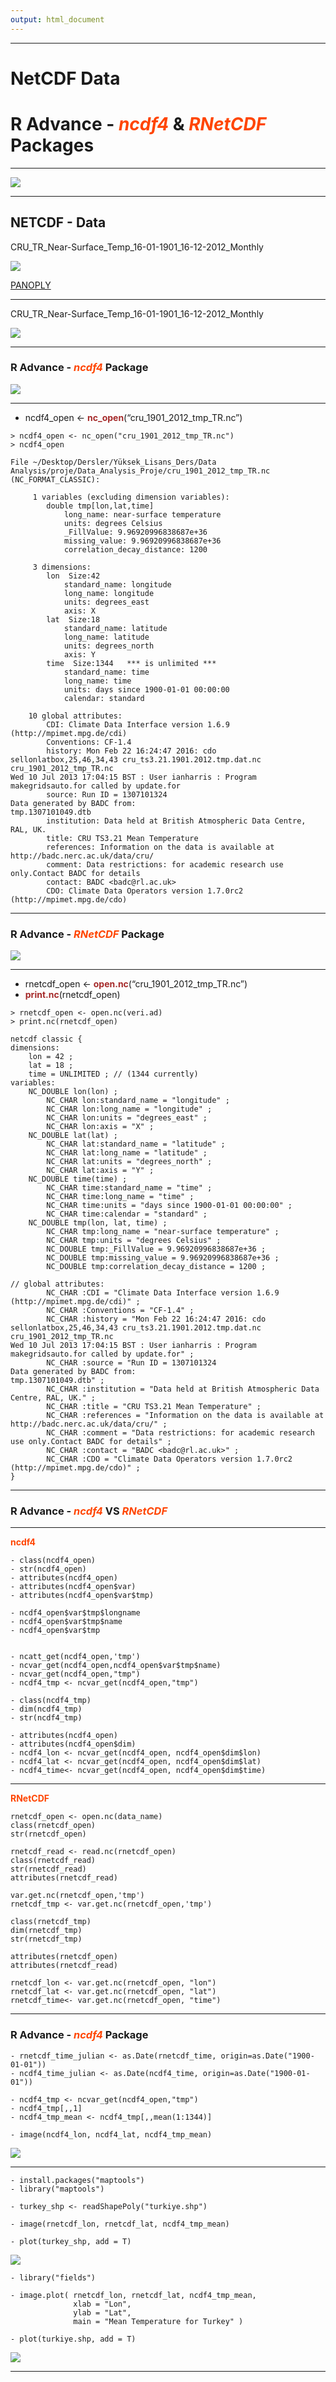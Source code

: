 ```yaml
---
output: html_document
---
```


***

# NetCDF Data
# **R Advance - <span style="color:orangered">*ncdf4*</span> & <span style="color:orangered">*RNetCDF*</span> Packages**

***

![](Presentation/netcdf_1.png)

***

## NETCDF - Data

CRU_TR_Near-Surface_Temp_16-01-1901_16-12-2012_Monthly

![](Presentation/pnply_a.png)

[PANOPLY](https://www.giss.nasa.gov/tools/panoply/)

***

CRU_TR_Near-Surface_Temp_16-01-1901_16-12-2012_Monthly

![](Presentation/pnply_b.png)

***

### **R Advance - <span style="color:orangered">*ncdf4*</span> Package**

![](Presentation/ncdf4_a.png)

***


- ncdf4_open <- <span style="color:brown">**nc_open**</span>("cru_1901_2012_tmp_TR.nc")


```
> ncdf4_open <- nc_open("cru_1901_2012_tmp_TR.nc")
> ncdf4_open

File ~/Desktop/Dersler/Yüksek_Lisans_Ders/Data Analysis/proje/Data_Analysis_Proje/cru_1901_2012_tmp_TR.nc (NC_FORMAT_CLASSIC):

     1 variables (excluding dimension variables):
        double tmp[lon,lat,time]   
            long_name: near-surface temperature
            units: degrees Celsius
            _FillValue: 9.96920996838687e+36
            missing_value: 9.96920996838687e+36
            correlation_decay_distance: 1200

     3 dimensions:
        lon  Size:42
            standard_name: longitude
            long_name: longitude
            units: degrees_east
            axis: X
        lat  Size:18
            standard_name: latitude
            long_name: latitude
            units: degrees_north
            axis: Y
        time  Size:1344   *** is unlimited ***
            standard_name: time
            long_name: time
            units: days since 1900-01-01 00:00:00
            calendar: standard

    10 global attributes:
        CDI: Climate Data Interface version 1.6.9 (http://mpimet.mpg.de/cdi)
        Conventions: CF-1.4
        history: Mon Feb 22 16:24:47 2016: cdo sellonlatbox,25,46,34,43 cru_ts3.21.1901.2012.tmp.dat.nc cru_1901_2012_tmp_TR.nc
Wed 10 Jul 2013 17:04:15 BST : User ianharris : Program makegridsauto.for called by update.for
        source: Run ID = 1307101324
Data generated by BADC from:
tmp.1307101049.dtb
        institution: Data held at British Atmospheric Data Centre, RAL, UK.
        title: CRU TS3.21 Mean Temperature
        references: Information on the data is available at http://badc.nerc.ac.uk/data/cru/
        comment: Data restrictions: for academic research use only.Contact BADC for details
        contact: BADC <badc@rl.ac.uk>
        CDO: Climate Data Operators version 1.7.0rc2 (http://mpimet.mpg.de/cdo)
```


***

### **R Advance - <span style="color:orangered">*RNetCDF*</span> Package**

![](Presentation/rncdf_a.png)

***

- rnetcdf_open <- <span style="color:brown">**open.nc**</span>("cru_1901_2012_tmp_TR.nc")
- <span style="color:brown">**print.nc**</span>(rnetcdf_open)

```
> rnetcdf_open <- open.nc(veri.ad)
> print.nc(rnetcdf_open)

netcdf classic {
dimensions:
	lon = 42 ;
	lat = 18 ;
	time = UNLIMITED ; // (1344 currently)
variables:
	NC_DOUBLE lon(lon) ;
		NC_CHAR lon:standard_name = "longitude" ;
		NC_CHAR lon:long_name = "longitude" ;
		NC_CHAR lon:units = "degrees_east" ;
		NC_CHAR lon:axis = "X" ;
	NC_DOUBLE lat(lat) ;
		NC_CHAR lat:standard_name = "latitude" ;
		NC_CHAR lat:long_name = "latitude" ;
		NC_CHAR lat:units = "degrees_north" ;
		NC_CHAR lat:axis = "Y" ;
	NC_DOUBLE time(time) ;
		NC_CHAR time:standard_name = "time" ;
		NC_CHAR time:long_name = "time" ;
		NC_CHAR time:units = "days since 1900-01-01 00:00:00" ;
		NC_CHAR time:calendar = "standard" ;
	NC_DOUBLE tmp(lon, lat, time) ;
		NC_CHAR tmp:long_name = "near-surface temperature" ;
		NC_CHAR tmp:units = "degrees Celsius" ;
		NC_DOUBLE tmp:_FillValue = 9.96920996838687e+36 ;
		NC_DOUBLE tmp:missing_value = 9.96920996838687e+36 ;
		NC_DOUBLE tmp:correlation_decay_distance = 1200 ;

// global attributes:
		NC_CHAR :CDI = "Climate Data Interface version 1.6.9 (http://mpimet.mpg.de/cdi)" ;
		NC_CHAR :Conventions = "CF-1.4" ;
		NC_CHAR :history = "Mon Feb 22 16:24:47 2016: cdo sellonlatbox,25,46,34,43 cru_ts3.21.1901.2012.tmp.dat.nc cru_1901_2012_tmp_TR.nc
Wed 10 Jul 2013 17:04:15 BST : User ianharris : Program makegridsauto.for called by update.for" ;
		NC_CHAR :source = "Run ID = 1307101324
Data generated by BADC from:
tmp.1307101049.dtb" ;
		NC_CHAR :institution = "Data held at British Atmospheric Data Centre, RAL, UK." ;
		NC_CHAR :title = "CRU TS3.21 Mean Temperature" ;
		NC_CHAR :references = "Information on the data is available at http://badc.nerc.ac.uk/data/cru/" ;
		NC_CHAR :comment = "Data restrictions: for academic research use only.Contact BADC for details" ;
		NC_CHAR :contact = "BADC <badc@rl.ac.uk>" ;
		NC_CHAR :CDO = "Climate Data Operators version 1.7.0rc2 (http://mpimet.mpg.de/cdo)" ;
}
```

***

### R Advance - <span style="color:orangered">*ncdf4 *</span> VS <span style="color:orangered">*RNetCDF*</span>

***

<span style="color:orangered">**ncdf4**</span>

```
- class(ncdf4_open)
- str(ncdf4_open)
- attributes(ncdf4_open)
- attributes(ncdf4_open$var)
- attributes(ncdf4_open$var$tmp)

- ncdf4_open$var$tmp$longname
- ncdf4_open$var$tmp$name
- ncdf4_open$var$tmp
 
```

```
- ncatt_get(ncdf4_open,'tmp')
- ncvar_get(ncdf4_open,ncdf4_open$var$tmp$name)
- ncvar_get(ncdf4_open,"tmp")
- ncdf4_tmp <- ncvar_get(ncdf4_open,"tmp")

- class(ncdf4_tmp)
- dim(ncdf4_tmp)
- str(ncdf4_tmp)

- attributes(ncdf4_open)
- attributes(ncdf4_open$dim)
- ncdf4_lon <- ncvar_get(ncdf4_open, ncdf4_open$dim$lon)
- ncdf4_lat <- ncvar_get(ncdf4_open, ncdf4_open$dim$lat)
- ncdf4_time<- ncvar_get(ncdf4_open, ncdf4_open$dim$time)

```

***

<span style="color:orangered">**RNetCDF**</span>

```
rnetcdf_open <- open.nc(data_name)
class(rnetcdf_open)
str(rnetcdf_open)

rnetcdf_read <- read.nc(rnetcdf_open)
class(rnetcdf_read)
str(rnetcdf_read)
attributes(rnetcdf_read)

var.get.nc(rnetcdf_open,'tmp')
rnetcdf_tmp <- var.get.nc(rnetcdf_open,'tmp')

class(rnetcdf_tmp)
dim(rnetcdf_tmp)
str(rnetcdf_tmp)

```

```
attributes(rnetcdf_open)
attributes(rnetcdf_read)

rnetcdf_lon <- var.get.nc(rnetcdf_open, "lon")
rnetcdf_lat <- var.get.nc(rnetcdf_open, "lat")
rnetcdf_time<- var.get.nc(rnetcdf_open, "time")
```


***

### **R Advance - <span style="color:orangered">*ncdf4*</span> Package**

```
- rnetcdf_time_julian <- as.Date(rnetcdf_time, origin=as.Date("1900-01-01")) 
- ncdf4_time_julian <- as.Date(ncdf4_time, origin=as.Date("1900-01-01"))

- ncdf4_tmp <- ncvar_get(ncdf4_open,"tmp")
- ncdf4_tmp[,,1]
- ncdf4_tmp_mean <- ncdf4_tmp[,,mean(1:1344)]

- image(ncdf4_lon, ncdf4_lat, ncdf4_tmp_mean)

```

![](Presentation/Tr_temp_mean.png)


***



```
- install.packages("maptools")
- library("maptools")

- turkey_shp <- readShapePoly("turkiye.shp")

- image(rnetcdf_lon, rnetcdf_lat, ncdf4_tmp_mean)

- plot(turkey_shp, add = T)
```

![](Presentation/shp_tr_mean.png)


```
- library("fields")

- image.plot( rnetcdf_lon, rnetcdf_lat, ncdf4_tmp_mean, 
              xlab = "Lon", 
              ylab = "Lat", 
              main = "Mean Temperature for Turkey" )

- plot(turkiye.shp, add = T) 
```

![](Presentation/Shp_mean_temp.png)

***
